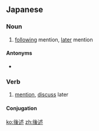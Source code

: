==Japanese==
{{ja-kanjitab|こう|じゅつ|yomi=o}}

===Noun===
{{ja-noun|こうじゅつ}}

# [[following]] mention, [[later]] mention

====Antonyms====
* {{ja-r|前述|ぜんじゅつ}}

===Verb===
{{ja-verb-suru|こうじゅつ}}

# [[mention]], [[discuss]] later

====Conjugation====
{{ja-suru|こうじゅつ}}

[[ko:後述]]
[[zh:後述]]